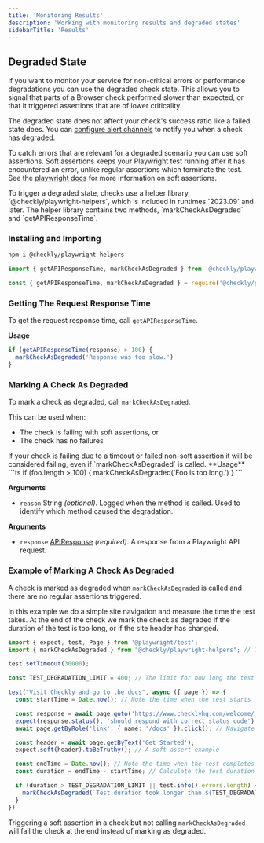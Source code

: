 ```yaml
---
title: 'Monitoring Results'
description: 'Working with monitoring results and degraded states'
sidebarTitle: 'Results'
---
```


## Degraded State
If you want to monitor your service for non-critical errors or performance degradations you can use the degraded check state. This allows you to signal that parts of a Browser check performed slower than expected, or that it triggered assertions that are of lower criticality. 

The degraded state does not affect your check's success ratio like a failed state does. You can [configure alert channels](/communicate/alerts/channels#managing-alert-channels) to notify you when a check has degraded. 

To catch errors that are relevant for a degraded scenario you can use soft assertions. Soft assertions keeps your Playwright test running after it has encountered an error, unlike regular assertions which terminate the test. See the [playwright docs](https://playwright.dev/docs/test-assertions#soft-assertions) for more information on soft assertions.


<Info>
To trigger a degraded state, checks use a helper library, `@checkly/playwright-helpers`, which is included in runtimes `2023.09` and later. 
The helper library contains two methods, `markCheckAsDegraded` and `getAPIResponseTime`. 
</Info>

### Installing and Importing

```bash
npm i @checkly/playwright-helpers
```

<CodeGroup dropdown>

```ts
import { getAPIResponseTime, markCheckAsDegraded } from '@checkly/playwright-helpers'
```

```js
const { getAPIResponseTime, markCheckAsDegraded } = require('@checkly/playwright-helpers')
```

</CodeGroup>

### Getting The Request Response Time
To get the request response time, call `getAPIResponseTime`.

**Usage**
```ts
if (getAPIResponseTime(response) > 100) {
  markCheckAsDegraded('Response was too slow.')
}
```

### Marking A Check As Degraded
To mark a check as degraded, call `markCheckAsDegraded`.

This can be used when:
- The check is failing with soft assertions, or
- The check has no failures

<Note>
 If your check is failing due to a timeout or failed non-soft assertion it will be considered failing, even if `markCheckAsDegraded` is called.
</Note>
**Usage**
```ts
if (foo.length > 100) {
  markCheckAsDegraded('Foo is too long.')
}
```

**Arguments**
- `reason` String *(optional)*. Logged when the method is called. Used to identify which method caused the degradation.



**Arguments**
- `response` [APIResponse](https://playwright.dev/docs/api/class-apiresponse) *(required)*. A response from a Playwright API request.

### Example of Marking A Check As Degraded

A check is marked as degraded when `markCheckAsDegraded` is called and there are no regular assertions triggered.

In this example we do a simple site navigation and measure the time the test takes. At the end of the check we mark the check as degraded if the duration of the test is too long, or if the site header has changed.

```ts degraded.spec.ts
import { expect, test, Page } from '@playwright/test';
import { markCheckAsDegraded } from "@checkly/playwright-helpers"; // Import the necessary method from the Checkly helpers library.

test.setTimeout(30000);

const TEST_DEGRADATION_LIMIT = 400; // The limit for how long the test can run before it is considered degraded.

test("Visit Checkly and go to the docs", async ({ page }) => {
  const startTime = Date.now(); // Note the time when the test starts

  const response = await page.goto('https://www.checklyhq.com/welcome/');
  expect(response.status(), 'should respond with correct status code').toBeLessThan(400) // Ensure that the welcome page loaded successfully
  await page.getByRole('link', { name: '/docs' }).click(); // Navigate to the documentation page

  const header = await page.getByText('Get Started');
  expect.soft(header).toBeTruthy(); // A soft assert example

  const endTime = Date.now(); // Note the time when the test completes
  const duration = endTime - startTime; // Calculate the test duration

  if (duration > TEST_DEGRADATION_LIMIT || test.info().errors.length) { // Trigger the degradation if the duration is longer than our set limit, or if the soft assert is triggered.
    markCheckAsDegraded(`Test duration took longer than ${TEST_DEGRADATION_LIMIT}`);
  }
})
```

Triggering a soft assertion in a check but not calling `markCheckAsDegraded` will fail the check at the end instead of marking as degraded.


